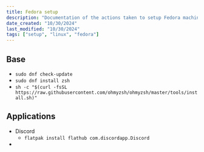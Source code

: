 ```yaml
---
title: Fedora setup
description: "Documentation of the actions taken to setup Fedora machine"
date_created: "10/30/2024"
last_modified: "10/30/2024"
tags: ["setup", "linux", "fedora"]
---
```


## Base 

- `sudo dnf check-update`
- `sudo dnf install zsh` 
- `sh -c "$(curl -fsSL https://raw.githubusercontent.com/ohmyzsh/ohmyzsh/master/tools/install.sh)"`


## Applications 

- Discord 
    - `flatpak install flathub com.discordapp.Discord`
- 

